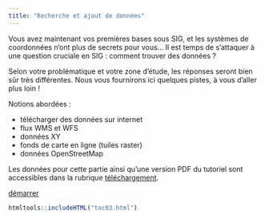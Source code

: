 ```yaml
---
title: "Recherche et ajout de données"
---
```


::: {.row}

::: {.content .col-xs-12 .col-sm-8 .col-md-9}

Vous avez maintenant vos premières bases sous SIG, et les systèmes de coordonnées n'ont plus de secrets pour vous... Il est temps de s'attaquer à une question cruciale en SIG : comment trouver des données ?

Selon votre problématique et votre zone d'étude, les réponses seront bien sûr très différentes. Nous vous fournirons ici quelques pistes, à vous d'aller plus loin !

Notions abordées :

* télécharger des données sur internet
* flux WMS et WFS
* données XY
* fonds de carte en ligne (tuiles raster)
* données OpenStreetMap

Les données pour cette partie ainsi qu'une version PDF du tutoriel sont accessibles dans la rubrique  [téléchargement](telechargement.html).

[démarrer](03_01_donnees_internet.html)

:::

```r
htmltools::includeHTML("toc03.html")
```

:::

